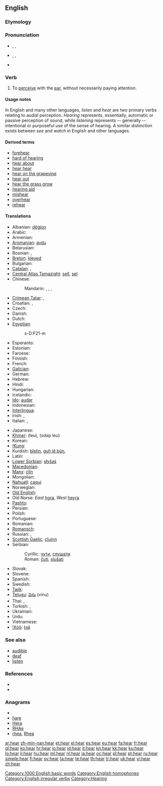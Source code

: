 {{wikipedia}}
==English==

{{rank|state|says|wife|309|hear|least|person|case}}

===Etymology===
{{etyl|ang}} {{term|hyran|hȳran|to hear|lang=ang}}

===Pronunciation===
* {{a|UK}} {{enPR|hēə(r)}}, {{IPA|/hɪə(ɹ)/}}, {{SAMPA|/hI@(r)/}}
*: {{audio|en-gb-hear.ogg|Audio (UK)}}
*: {{rhymes|ɪə(r)}}
* {{a|US}} {{enPR|hēr}}, {{IPA|/hiːɹ/}}, {{SAMPA|/hi:r/}}
*: {{audio|en-us-hear.ogg|Audio (US)}}
* {{homophones|here}}

===Verb===
{{en-verb|hears|hearing|heard}}

# To [[perceive]] with the [[ear]], without necessarily paying attention.

====Usage notes====
In English and many other languages, ''listen'' and ''hear'' are two primary verbs relating to audial perception. ''Hearing'' represents, essentially, automatic or passive perception of sound, while ''listening'' represents -- generally -- intentional or purposeful use of the sense of hearing. A similar distinction exists between ''see'' and ''watch'' in English and other languages.
====Derived terms====
* [[forehear]]
* [[hard of hearing]]
* [[hear about]]
* [[hear hear]]
* [[hear on the grapevine]]
* [[hear out]]
* [[hear the grass grow]]
* [[hearing aid]]
* [[mishear]]
* [[overhear]]
* [[rehear]]

====Translations====
{{trans-top|To perceive with the ear}}
* Albanian: [[dëgjon]]
* Arabic: {{t+|ar|سمع|tr=sámi3a}}
* Armenian: {{t-|hy|լսել|tr=lsel}}
* [[Aromanian]]: [[avdu]]
* Belarusian: {{t|be|чуць|tr=čuc’|xs=Belarusian}}
* Bosnian: {{t-|bs|čuti}}, {{t-|bs|slušati}}
* [[Breton]]: [[kleved]]
* Bulgarian: {{t+|bg|чувам|tr=čúvam}}
* [[Catalan]]: {{t+|ca|sentir}}, {{t+|ca|oir}}
* [[Central Atlas Tamazight]]: [[sell#Central Atlas Tamazight|sell]], [[sel]]
* Chinese:
*: Mandarin: {{t-|cmn|聽見|sc=Hani}},  {{t-|cmn|听见|tr=tīngjiàn|sc=Hani}},  {{t-|cmn|聽|sc=Hani}},  {{t-|cmn|听|tr=tīng|sc=Hani}}
* [[Crimean Tatar]]: {{tø|crh|eşitmek|xs=Crimean Tatar}}, {{tø|crh|tuymaq|xs=Crimean Tatar}}
* Croatian: {{t-|hr|čuti}}, {{t+|hr|slušati}}
* Czech: {{t+|cs|slyšet}}
* Danish: {{t-|da|høre}}
* Dutch: {{t+|nl|horen}}
* [[Egyptian]]: {{tø|egy|sḏm|sc=Egyp}}
*: <hiero>s-D:F21-m</hiero>
* Esperanto: {{t-|eo|aŭdi|xs=Esperanto}}
* Estonian: {{t+|et|kuulma}}
* Faroese: {{t-|fo|hoyra|xs=Faroese}}
* Finnish: {{t+|fi|kuulla}}
* French: {{t+|fr|entendre}}
* [[Galician]]: {{t|gl|oír |xs=Galician}}
* German: {{t+|de|hören}}
* Hebrew: {{t+|he|שמע|alt=שׁמע|tr=shâma‛}}
* Hindi: {{t+|hi|सुनना|tr=sunnā|xs=Hindi}}
* Hungarian: {{t+|hu|hall}}
* Icelandic: {{t+|is|heyra}}
* [[Ido]]: [[audar]]
* Indonesian: {{t+|id|dengar|xs=Indonesian}}
* [[Interlingua]]: {{t-|ia|audir|xs=Interlingua}}
* Irish: {{t-|ga|clois|xs=Irish}}, {{t-|ga|cluin|xs=Irish}}
* Italian: {{t+|it|sentire}}, {{t+|it|udire}}
{{trans-mid}}
* Japanese: {{t+|ja|聞く|tr=[[きく]], kiku|sc=Jpan}}
* [[Khmer]]: {{Khmr|[[ឮ]]}} (leu),  {{Khmr|[[ស្ដាប់​ឮ]]}} (sdəp leu)
* Korean: {{t+|ko|듣다|tr=deutda|sc=Hang}}
* [[!Kung]]: {{tø|knw|s'aː}}
* Kurdish: [[bîstin]], [[guh lê bûn]], {{ku-Arab|[[بیستن]]}}
* Latin: {{t+|la|audio}}
* [[Lower Sorbian]]: [[słyšaś]]
* [[Macedonian]]: {{t|mk|слуша|tr=slúša}}
* [[Manx]]: [[clin]]
* Mongolian: {{t|mn|сонсох|tr=sónsoh|sc=Cyrl|xs=Mongolian}}
* [[Nahuatl]]: [[caqui]]
* Norwegian: {{t+|no|høre}}
* [[Old English]]: {{t-|ang|hyran|alt=hȳran|xs=Old English}}
* Old Norse: ''East'' [[hǫra]], ''West'' [[heyra]]
* [[Pashto]]: {{t-|ps|اورول|tr=awrawəl|sc=ps-Arab|xs=Pashto}}
* Persian: {{t+|fa|شنیدن|tr=šenīdan|xs=Persian}}
* Polish: {{t+|pl|słyszeć}}
* Portuguese: {{t+|pt|ouvir}}
* Romanian: {{t+|ro|auzi}}
* [[Romansch]]: {{t-|rm|udir|xs=Romansch}}
* Russian: {{t+|ru|слышать|tr=slýšat’}} {{impf}}, {{t+|ru|услышать|tr=uslýšat’}} {{pf}}
* [[Scottish Gaelic]]: [[cluinn]]
* Serbian:
*: Cyrillic: [[чути]], [[слушати]]
*: Roman: [[čuti]], [[slušati]]
* Slovak: {{t|sk|čuť}}
* Slovene: {{t+|sl|slišati}}
* Spanish: {{t+|es|oír}}
* Swedish: {{t+|sv|höra}}
* [[Tajik]]: {{t-|tg|шунидан|tr=šunidan|sc=Cyrl|xs=Tajik}}
* [[Telugu]]: [[విను]] (vinu)
* Thai: {{t|th|ได้ยิน|tr=dâi yin}},  {{t|th|รับฟัง|tr=ráp fang}}
* Turkish: {{t+|tr|duymak}}, {{t+|tr|işitmek}}
* Ukrainian: {{t+|uk|чути|tr=čúty|xs=Ukrainian}}
* Urdu: {{t-|ur|سننا|tr=sunnā|xs=Urdu}}
* Vietnamese: {{t+|vi|nghe|xs=Vietnamese}}
* [[!Xóõ]]: [[ta̰ã]]
{{trans-bottom}}

===See also===
* [[audible]]
* [[deaf]]
* [[listen]]

===References===
* {{R:Century 1911}}
* {{R:Webster 1913}}

===Anagrams===
* {{alphagram|aehr}}
* [[hare#English|hare]]
* [[Hera#English|Hera]]
* [[RHAe#English|RHAe]]
* [[rhea#English|rhea]], [[Rhea#English|Rhea]]

[[Category:1000 English basic words]]
[[Category:English homophones]]
[[Category:English irregular verbs]]
[[Category:Hearing]]

[[ar:hear]]
[[zh-min-nan:hear]]
[[et:hear]]
[[el:hear]]
[[es:hear]]
[[eu:hear]]
[[fa:hear]]
[[fr:hear]]
[[gl:hear]]
[[ko:hear]]
[[hr:hear]]
[[io:hear]]
[[id:hear]]
[[it:hear]]
[[kn:hear]]
[[kk:hear]]
[[ku:hear]]
[[lo:hear]]
[[li:hear]]
[[hu:hear]]
[[ml:hear]]
[[nl:hear]]
[[ja:hear]]
[[oc:hear]]
[[pl:hear]]
[[pt:hear]]
[[ru:hear]]
[[simple:hear]]
[[fi:hear]]
[[sv:hear]]
[[ta:hear]]
[[te:hear]]
[[th:hear]]
[[tr:hear]]
[[uk:hear]]
[[vi:hear]]
[[zh:hear]]